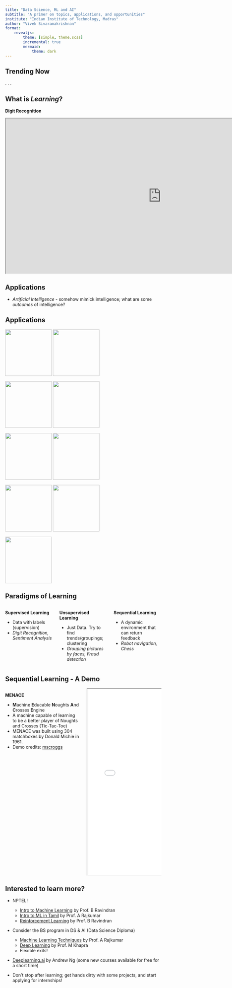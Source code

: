 ```yaml
---
title: "Data Science, ML and AI"
subtitle: "A primer on topics, applications, and opportunities"
institute: "Indian Institute of Technology, Madras"
author: "Vivek Sivaramakrishnan"
format: 
    revealjs:
        theme: [simple, theme.scss]
        incremental: true
        mermaid:
            theme: dark
---
```


## Trending Now

. . .

```{=html}
<script type="text/javascript" src="https://ssl.gstatic.com/trends_nrtr/3826_RC01/embed_loader.js"></script>

<script type="text/javascript"> 

trends.embed.renderExploreWidget("TIMESERIES", {"comparisonItem":[{"keyword":"Python","geo":"IN","time":"today 5-y"},{"keyword":"Data","geo":"IN","time":"today 5-y"},{"keyword":"/m/0mkz","geo":"IN","time":"today 5-y"},{"keyword":"Mathematics","geo":"IN","time":"today 5-y"}],"category":0,"property":""}, {"exploreQuery":"date=today%205-y&geo=IN&q=Python,Data,%2Fm%2F0mkz,Mathematics&hl=en","guestPath":"https://trends.google.com:443/trends/embed/"});

</script>
```

## What is *Learning*?

::: {.fragment}

**Digit Recognition**

:::
::: {.fragment}
<iframe width="1000" height="500" src="https://www.3blue1brown.com/"></iframe>

:::

## Applications

- *Artificial Intelligence* - somehow mimick intelligence; what are some *outcomes* of intelligence?

## Applications

![](images/vision.jpg){.absolute top=100 left=0 width="150"}
![](images/speech.jpg){.fragment .absolute top=400 left=100 width="150"}

![](images/text.png){.fragment .absolute top=100 left=250 width="150"}
![](images/brain.jpg){.fragment .absolute top=400 left=350 width="150"}

![](images/bio.jpg){.fragment .absolute top=100 left=500 width="150"}
![](images/finance.png){.fragment .absolute top=400 left=620 width="150"}

![](images/chem.png){.fragment .absolute top=100 left=750 width="150"}
![](images/sport.png){.fragment .absolute top=400 left=850 width="150"}

![](images/ecommerce.jpg){.fragment .absolute top=100 left=950 width="150"}

## Paradigms of Learning {.smaller}

:::: {.columns}

::: {.column width="33%" .fragment}
**Supervised Learning**

- Data with labels (supervision)
- *Digit Recognition, Sentiment Analysis*
:::

::: {.column width="33%" .fragment}
**Unsupervised Learning**

- Just Data. Try to find trends/groupings; clustering
- *Grouping pictures by faces, Fraud detection*
:::

::: {.column width="33%" .fragment}
**Sequential Learning**

- A dynamic environment that can return feedback
- *Robot navigation, Chess*
:::

::::

## Sequential Learning - A Demo

:::: {.columns}

::: {.column width="50%" .fragment}
**MENACE**

- **M**achine **E**ducable **N**oughts **A**nd **C**rosses **E**ngine
- A machine capable of learning to be a better player of Noughts and Crosses (Tic-Tac-Toe)
- MENACE was built using 304 matchboxes by Donald Michie in 1961.
- Demo credits: [mscroggs](https://www.mscroggs.co.uk/blog/19)
:::

::: {.column width="50%" .fragment}
```{=html}
<iframe width="500" height="600" src="menace.html"></iframe>
```
:::

::::


## Interested to learn more? {.smaller}

- NPTEL!
    - [Intro to Machine Learning](https://nptel.ac.in/courses/106106139) by Prof. B Ravindran
    - [Intro to ML in Tamil](https://nptel.ac.in/courses/106106236) by Prof. A Rajkumar
    - [Reinforcement Learning](https://nptel.ac.in/courses/106106143) by Prof. B Ravindran

- Consider the BS program in DS & AI (Data Science Diploma)
    - [Machine Learning Techniques](https://www.youtube.com/playlist?list=PLZ2ps__7DhBbA_e6_G3FI-BA1f7lCINUu) by Prof. A Rajkumar
    - [Deep Learning](https://www.youtube.com/playlist?list=PLZ2ps__7DhBZVxMrSkTIcG6zZBDKUXCnM) by Prof. M Khapra
    - Flexible exits!

- [Deeplearning.ai](https://www.deeplearning.ai/) by Andrew Ng (some new courses available for free for a short time)

- Don't stop after learning; get hands dirty with some projects, and start applying for internships!